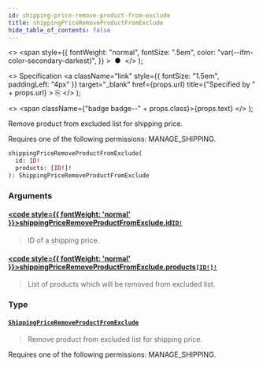 ```yaml
---
id: shipping-price-remove-product-from-exclude
title: shippingPriceRemoveProductFromExclude
hide_table_of_contents: false
---
```


  <>
    <span
      style={{
        fontWeight: "normal",
        fontSize: ".5em",
        color: "var(--ifm-color-secondary-darkest)",
      }}
    >
      &nbsp;●&nbsp;
    </span>
  </>
);

  <>
    Specification
    <a
      className="link"
      style={{ fontSize: "1.5em", paddingLeft: "4px" }}
      target="\_blank"
      href={props.url}
      title={"Specified by " + props.url}
    >
      ⎘
    </a>
  </>
);

  <>
    <span className={"badge badge--" + props.class}>{props.text}</span>
  </>
);

Remove product from excluded list for shipping price.

Requires one of the following permissions: MANAGE_SHIPPING.

```graphql
shippingPriceRemoveProductFromExclude(
  id: ID!
  products: [ID!]!
): ShippingPriceRemoveProductFromExclude
```

### Arguments

#### [<code style={{ fontWeight: 'normal' }}>shippingPriceRemoveProductFromExclude.<b>id</b></code>](#)<Bullet />[`ID!`](../../../api-reference/miscellaneous/scalars/id) <Badge class="secondary" text="non-null"/> <Badge class="secondary" text="scalar"/> <Badge class="secondary" text="miscellaneous"/>

> ID of a shipping price.

#### [<code style={{ fontWeight: 'normal' }}>shippingPriceRemoveProductFromExclude.<b>products</b></code>](#)<Bullet />[`[ID!]!`](../../../api-reference/miscellaneous/scalars/id) <Badge class="secondary" text="non-null"/> <Badge class="secondary" text="scalar"/> <Badge class="secondary" text="miscellaneous"/>

> List of products which will be removed from excluded list.

### Type

#### [`ShippingPriceRemoveProductFromExclude`](../../../api-reference/shipping/objects/shipping-price-remove-product-from-exclude) <Badge class="secondary" text="object"/> <Badge class="secondary" text="shipping"/>

> Remove product from excluded list for shipping price.

Requires one of the following permissions: MANAGE_SHIPPING.

>
